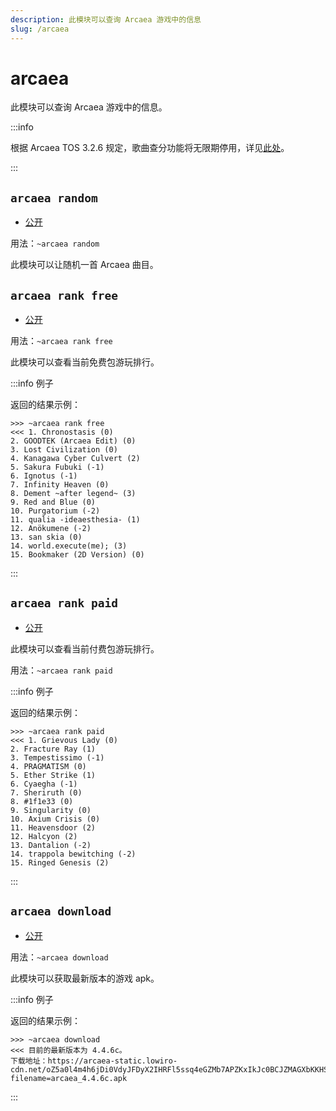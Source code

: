 ```yaml
---
description: 此模块可以查询 Arcaea 游戏中的信息
slug: /arcaea
---
```


# arcaea

此模块可以查询 Arcaea 游戏中的信息。

:::info

根据 Arcaea TOS 3.2.6 规定，歌曲查分功能将无限期停用，详见[此处](https://arcaea.lowiro.com/zh/terms_of_service)。

:::

## `arcaea random`

-   [公开](permissions)

用法：`~arcaea random`

此模块可以让随机一首 Arcaea 曲目。

## `arcaea rank free`

-   [公开](permissions)

用法：`~arcaea rank free`

此模块可以查看当前免费包游玩排行。

:::info 例子

返回的结果示例：

```
>>> ~arcaea rank free
<<< 1. Chronostasis (0)
2. GOODTEK (Arcaea Edit) (0)
3. Lost Civilization (0)
4. Kanagawa Cyber Culvert (2)
5. Sakura Fubuki (-1)
6. Ignotus (-1)
7. Infinity Heaven (0)
8. Dement ~after legend~ (3)
9. Red and Blue (0)
10. Purgatorium (-2)
11. qualia -ideaesthesia- (1)
12. Anökumene (-2)
13. san skia (0)
14. world.execute(me); (3)
15. Bookmaker (2D Version) (0)
```

:::

## `arcaea rank paid`

-   [公开](permissions)

此模块可以查看当前付费包游玩排行。

用法：`~arcaea rank paid`

:::info 例子

返回的结果示例：

```
>>> ~arcaea rank paid
<<< 1. Grievous Lady (0)
2. Fracture Ray (1)
3. Tempestissimo (-1)
4. PRAGMATISM (0)
5. Ether Strike (1)
6. Cyaegha (-1)
7. Sheriruth (0)
8. #1f1e33 (0)
9. Singularity (0)
10. Axium Crisis (0)
11. Heavensdoor (2)
12. Halcyon (2)
13. Dantalion (-2)
14. trappola bewitching (-2)
15. Ringed Genesis (2)
```

:::

## `arcaea download`

-   [公开](permissions)

用法：`~arcaea download`

此模块可以获取最新版本的游戏 apk。

:::info 例子

返回的结果示例：

```
>>> ~arcaea download
<<< 目前的最新版本为 4.4.6c。
下载地址：https://arcaea-static.lowiro-cdn.net/oZ5a0l4m4h6jDi0VdyJFDyX2IHRFl5ssq4eGZMb7APZKxIkJc0BCJZMAGXbKKHS5Lup4TJYMZ%2Fe5DWJU%2BHhroRcMFJ%2BcuF%2BxurrmpW%2BnNg%2Ffcnc%2FNVj6kavkjjN5E9XeW7hcJ8bmDSNEZk8%3D?filename=arcaea_4.4.6c.apk
```

:::

